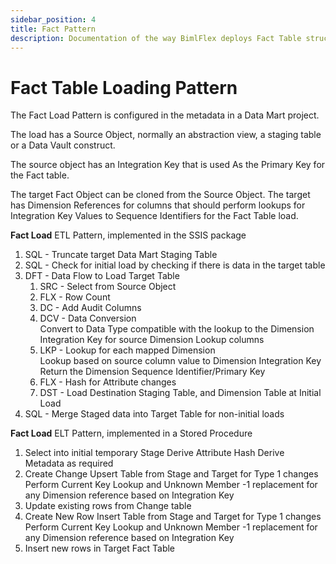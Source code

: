 ---
sidebar_position: 4
title: Fact Pattern
description: Documentation of the way BimlFlex deploys Fact Table structures and data logistics
---
<head>
  <meta name="varigenceProduct" content="BimlFlex"></meta>
  <meta name="varigenceArticleType" content="Conceptual"></meta>
</head>


# Fact Table Loading Pattern

The Fact Load Pattern is configured in the metadata in a Data Mart project.

The load has a Source Object, normally an abstraction view, a staging table or a Data Vault construct.

The source object has an Integration Key that is used As the Primary Key for the Fact table.

The target Fact Object can be cloned from the Source Object. The target has Dimension References for columns that should perform lookups for Integration Key Values to Sequence Identifiers for the Fact Table load.

**Fact Load** ETL Pattern, implemented in the SSIS package

1. SQL - Truncate target Data Mart Staging Table
1. SQL - Check for initial load by checking if there is data in the target table
1. DFT - Data Flow to Load Target Table
    1. SRC - Select from Source Object
    1. FLX - Row Count
    1. DC - Add Audit Columns
    1. DCV - Data Conversion  
        Convert to Data Type compatible with the lookup to the Dimension Integration Key for source Dimension Lookup columns
    1. LKP - Lookup for each mapped Dimension  
        Lookup based on source column value to Dimension Integration Key
        Return the Dimension Sequence Identifier/Primary Key
    1. FLX - Hash for Attribute changes
    1. DST - Load Destination Staging Table, and Dimension Table at Initial Load
1. SQL - Merge Staged data into Target Table for non-initial loads

**Fact Load** ELT Pattern, implemented in a Stored Procedure

1. Select into initial temporary Stage
    Derive Attribute Hash
    Derive Metadata as required
1. Create Change Upsert Table from Stage and Target for Type 1 changes
    Perform Current Key Lookup and Unknown Member -1 replacement for any Dimension reference based on Integration Key
1. Update existing rows from Change table
1. Create New Row Insert Table from Stage and Target for Type 1 changes
    Perform Current Key Lookup and Unknown Member -1 replacement for any Dimension reference based on Integration Key
1. Insert new rows in Target Fact Table